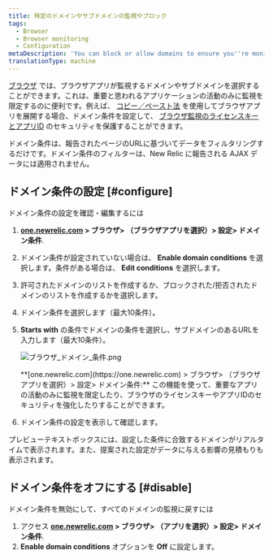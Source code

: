 ```yaml
---
title: 特定のドメインやサブドメインの監視やブロック
tags:
  - Browser
  - Browser monitoring
  - Configuration
metaDescription: 'You can block or allow domains to ensure you''re monitoring only the most important activity, or to enhance the security of your license key.'
translationType: machine
---
```


[ブラウザ](/docs/browser/new-relic-browser/getting-started/introduction-new-relic-browser) では、ブラウザアプリが監視するドメインやサブドメインを選択することができます。これは、重要と思われるアプリケーションの活動のみに監視を限定するのに便利です。例えば、 [コピー／ペースト法](/docs/browser/new-relic-browser/installation-configuration/add-apps-new-relic-browser) を使用してブラウザアプリを展開する場合、ドメイン条件を設定して、 [ブラウザ監視のライセンスキーとアプリID](/docs/browser/new-relic-browser/installation-configuration/copy-browser-monitoring-license-key-app-id) のセキュリティを保護することができます。

<Callout variant="tip">
  ドメイン条件は、報告されたページのURLに基づいてデータをフィルタリングするだけです。ドメイン条件のフィルターは、New Relic に報告される AJAX データには適用されません。
</Callout>

## ドメイン条件の設定 [#configure]

ドメイン条件の設定を確認・編集するには

1. **[one.newrelic.com](https://one.newrelic.com) > ブラウザ> （ブラウザアプリを選択）> 設定> ドメイン条件**.

2. ドメイン条件が設定されていない場合は、 **Enable domain conditions** を選択します。条件がある場合は、 **Edit conditions** を選択します。

3. 許可されたドメインのリストを作成するか、ブロックされた/拒否されたドメインのリストを作成するかを選択します。

4. ドメイン条件を選択します（最大10条件）。

5. **Starts with** の条件でドメインの条件を選択し、サブドメインのあるURLを入力します（最大10条件）。

   ![ブラウザ\_ドメイン\_条件.png](./images/browser_domain_conditions.png "ブラウザ_ドメイン_条件.png")

   <figcaption>
     **[one.newrelic.com](https://one.newrelic.com) > ブラウザ> （ブラウザアプリを選択）> 設定> ドメイン条件:** この機能を使って、重要なアプリの活動のみに監視を限定したり、ブラウザのライセンスキーやアプリIDのセキュリティを強化したりすることができます。
   </figcaption>

6. ドメイン条件の設定を表示して確認します。

プレビューテキストボックスには、設定した条件に合致するドメインがリアルタイムで表示されます。また、提案された設定がデータに与える影響の見積もりも表示されます。

## ドメイン条件をオフにする [#disable]

ドメイン条件を無効にして、すべてのドメインの監視に戻すには

1. アクセス **[one.newrelic.com](https://one.newrelic.com) > ブラウザ> （アプリを選択）> 設定> ドメイン条件**.
2. **Enable domain conditions** オプションを **Off** に設定します。